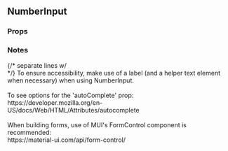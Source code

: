 

<div>
  <h2>NumberInput</h2>
  <h3 style={{ position: 'relative', top: '20px' }}>Props</h3>
  <div style={{ marginBottom: '-11px' }}>
    <Props of={NumberInput} />
  </div>
  <h3 style={{ marginBottom: '17px' }}>Notes</h3>
  {/* separate lines w/ <br /> */}
  To ensure accessibility, make use of a label (and a helper text element when necessary) when
  using NumberInput.
  <br />
  <br />
  To see options for the 'autoComplete' prop:
  <br />
  https://developer.mozilla.org/en-US/docs/Web/HTML/Attributes/autocomplete
  <br />
  <br />
  When building forms, use of MUI's FormControl component is recommended:
  <br />
  https://material-ui.com/api/form-control/
</div>
